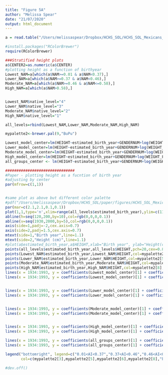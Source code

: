 ```yaml
---
title: "Figure 5A"
author: "Melissa Spear"
date: "21/07/2020"
output: html_document
---
```



```r
a = read.table("/Users/melissaspear/Dropbox/HCHS_SOL/HCHS_SOL_Mexicans_admixed_95_full_pheno_010919.txt",header=T, sep='\t')

#install.packages("RColorBrewer")
require(RColorBrewer)

###Stratified height plots
a$CENTER2=as.numeric(a$CENTER)
#plotting height as a function of birthyear 
Lowest_NAM=a[which(a$NAM>=0.01 & a$NAM<0.37),]
Lower_NAM=a[which(a$NAM>=0.37 & a$NAM<0.46),]
Moderate_NAM=a[which(a$NAM>=0.46 & a$NAM<=0.58),]
High_NAM=a[which(a$NAM>0.58),]


Lowest_NAM$native_level="4"
Lower_NAM$native_level="3"
Moderate_NAM$native_level="2"
High_NAM$native_level="1"

all_levels=rbind(Lowest_NAM,Lower_NAM,Moderate_NAM,High_NAM)

mypalette2<-brewer.pal(9,"BuPu")

```


```r
Lowest_model_center=lm(HEIGHT~estimated_birth_year+GENDERNUM+log(WEIGHT_FINAL_NORM_OVERALL)+CENTER2,data=Lowest_NAM)
Lower_model_center=lm(HEIGHT~estimated_birth_year+GENDERNUM+log(WEIGHT_FINAL_NORM_OVERALL)+CENTER2,data=Lower_NAM)
Moderate_model_center=lm(HEIGHT~estimated_birth_year+GENDERNUM+log(WEIGHT_FINAL_NORM_OVERALL)+CENTER2,data=Moderate_NAM)
High_model_center=lm(HEIGHT~estimated_birth_year+GENDERNUM+log(WEIGHT_FINAL_NORM_OVERALL)+CENTER2,data=High_NAM)
all_groups_center <- lm(HEIGHT~estimated_birth_year+GENDERNUM+log(WEIGHT_FINAL_NORM_OVERALL)+CENTER2,data=all_levels)
```



```r
###############################
#Paper - plotting height as a fucntion of birth year 
#adjusting by center
par(mfrow=c(1,1))


#same plot as above but different color palette
#pdf("/Users/melissaspear/Dropbox/HCHS_SOL/paper/figures/HCHS_SOL_Mexican_Height_estimated_birth_year_NAM_ancestry_stratified_102119_diffcolors_figure_4A.pdf",height=2.25,width=2.375,pointsize=10)
par(mar=c(2.1,2.1,0.1,0.1))
plot(1,1,type='n',xlim=range(all_levels$estimated_birth_year),ylim=c(115,200),xlab="",ylab="",xaxt='n',yaxt='n')
abline(h=seq(120,200,by=10),col=rgb(0,0,0,0.1))
abline(v=seq(1930,2000,by=5),col=rgb(0,0,0,0.1))
axis(side=1,padj=-2,cex.axis=0.7)
axis(side=2,padj=1.5,cex.axis=0.7)
mtext(side=1,"Birth year",line=1.1)
mtext(side=2,"Height (cm)",line=1.1)
#plot(a$estimated_birth_year,a$HEIGHT,xlab="Birth year", ylab="Height(cm)")
points(all_levels$estimated_birth_year,all_levels$HEIGHT,pch=20,cex=0.8)
points(Lowest_NAM$estimated_birth_year,Lowest_NAM$HEIGHT,col=mypalette2[3],pch=20,cex=0.8)
points(Lower_NAM$estimated_birth_year,Lower_NAM$HEIGHT,col=mypalette2[5],pch=20,cex=0.8)
points(Moderate_NAM$estimated_birth_year,Moderate_NAM$HEIGHT,col=mypalette2[6],pch=20,cex=0.8)
points(High_NAM$estimated_birth_year,High_NAM$HEIGHT,col=mypalette2[8],pch=20,cex=0.8)
lines(x = 1934:1993, y = coefficients(Lowest_model_center)[1] + coefficients(Lowest_model_center)[2]* (1934:1993),col ="white",lwd = 4)
lines(x = 1934:1993, y = coefficients(Lowest_model_center)[1] + coefficients(Lowest_model_center)[2]* (1934:1993),col =mypalette2[3],lwd = 3)


lines(x = 1934:1993, y = coefficients(Lower_model_center)[1] + coefficients(Lower_model_center)[2]* (1934:1993), col = "white",lwd = 4)
lines(x = 1934:1993, y = coefficients(Lower_model_center)[1] + coefficients(Lower_model_center)[2]* (1934:1993), col = mypalette2[5],lwd = 3)


lines(x = 1934:1993, y = coefficients(Moderate_model_center)[1] + coefficients(Moderate_model_center)[2]* (1934:1993), col ="white",lwd = 4)
lines(x = 1934:1993, y = coefficients(Moderate_model_center)[1] + coefficients(Moderate_model_center)[2]* (1934:1993), col =mypalette2[6],lwd = 3)


lines(x = 1934:1993, y = coefficients(High_model_center)[1] + coefficients(High_model_center)[2]* (1934:1993), col = "white",lwd = 4)
lines(x = 1934:1993, y = coefficients(High_model_center)[1] + coefficients(High_model_center)[2]* (1934:1993), col = mypalette2[8],lwd = 3)

lines(x = 1934:1993, y = coefficients(all_groups_center)[1] + coefficients(all_groups_center)[2]* (1934:1993), col = "white",lwd = 4)
lines(x = 1934:1993, y = coefficients(all_groups_center)[1] + coefficients(all_groups_center)[2]* (1934:1993), col = "black",lwd = 3)

legend("bottomright", legend=c("0.01<AI<0.37","0.37<AI<0.46","0.46<AI<0.58","0.58<AI","All"),
       col=c(mypalette2[3],mypalette2[5],mypalette2[6],mypalette2[8],"black"), bg="white",lty=1, lwd=2,cex=0.4)

#dev.off()



```
